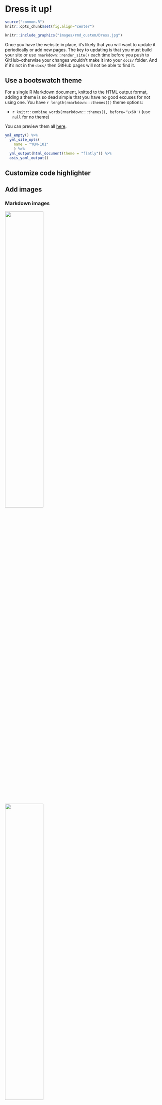 # Dress it up! {#doc-dress}

```r
source("common.R")
knitr::opts_chunk$set(fig.align="center")
```


```r
knitr::include_graphics("images/rmd_custom/Dress.jpg")
```

Once you have the website in place, it's likely that you will want to update it periodically or add new pages. The key to updating is that you must build your site or use `rmarkdown::render_site()` each time before you push to GitHub--otherwise your changes wouldn't make it into your `docs/` folder. And if it's not in the `docs/` then GitHub pages will not be able to find it. 

## Use a bootswatch theme

For a single R Markdown document, knitted to the HTML output format, adding a theme is so dead simple that you have no good excuses for not using one.  You have `r length(rmarkdown:::themes())` theme options: 

+ `r knitr::combine_words(rmarkdown:::themes(), before='\x60')` (use `null` for no theme) 

You can preview them all [here](#rmd-themes).

```r
yml_empty() %>% 
  yml_site_opts(
    name = "YUM-101"
    ) %>% 
  yml_output(html_document(theme = "flatly")) %>% 
  asis_yaml_output()
```

## Customize code highlighter

## Add images

### Markdown images
![](doggy.jpeg){width=50%} ![](kitty.jpeg){width=50%}

### Use `knitr::include_graphics()`

include_graphics gives you figure captions

can also play with out.width

labeling chunks

## Add white space

Let your code chunks breathe! Bonus: it improves the readability of your narrative. This is not accomplished with a built-in YAML option, and unfortunately, accomplishing this (without using CSS) is a bit manual. But--if you don't plan on doing any CSS, then we highly recommend doing the below:

* **Add white space** in the body of your .Rmd file by including either a `<br>` or a `\` on its own line with a blank line above and below it. At a minimum, we recommend doing before top-level section headers.  

By default, the R Markdown page spacing looks pretty squished, and you can see for yourself what our demo site looks like before and after a liberal helping of backslashes `\`.

\

<div class = col2>

![](images/rmd_custom/squished1.png)

<br>

![](images/rmd_custom/white_space1.png)

</div>






